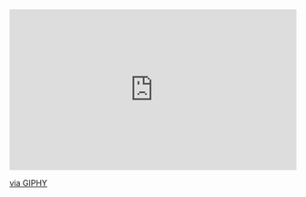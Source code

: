 ```{=html}
<div style="width:100%;height:0;padding-bottom:56%;position:relative;"><iframe src="https://giphy.com/embed/aNqEFrYVnsS52" width="100%" height="100%" style="position:absolute" frameBorder="0" class="giphy-embed" allowFullScreen></iframe></div><p><a href="https://giphy.com/gifs/cat-brighten-yourlaptop-aNqEFrYVnsS52">via GIPHY</a></p>
```
